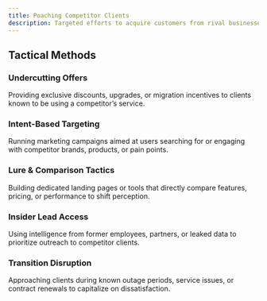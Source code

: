 ```yaml
---
title: Poaching Competitor Clients
description: Targeted efforts to acquire customers from rival businesses by offering superior terms, exploiting dissatisfaction, or leveraging insider knowledge—often during sensitive transition periods or service disruptions.
---
```


## Tactical Methods

### Undercutting Offers  
Providing exclusive discounts, upgrades, or migration incentives to clients known to be using a competitor’s service.

### Intent-Based Targeting  
Running marketing campaigns aimed at users searching for or engaging with competitor brands, products, or pain points.

### Lure & Comparison Tactics  
Building dedicated landing pages or tools that directly compare features, pricing, or performance to shift perception.

### Insider Lead Access  
Using intelligence from former employees, partners, or leaked data to prioritize outreach to competitor clients.

### Transition Disruption  
Approaching clients during known outage periods, service issues, or contract renewals to capitalize on dissatisfaction.
